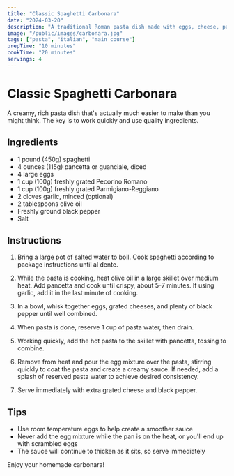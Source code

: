 ```yaml
---
title: "Classic Spaghetti Carbonara"
date: "2024-03-20"
description: "A traditional Roman pasta dish made with eggs, cheese, pancetta, and black pepper"
image: "/public/images/carbonara.jpg"
tags: ["pasta", "italian", "main course"]
prepTime: "10 minutes"
cookTime: "20 minutes"
servings: 4
---
```


# Classic Spaghetti Carbonara

A creamy, rich pasta dish that's actually much easier to make than you might think. The key is to work quickly and use quality ingredients.

## Ingredients

- 1 pound (450g) spaghetti
- 4 ounces (115g) pancetta or guanciale, diced
- 4 large eggs
- 1 cup (100g) freshly grated Pecorino Romano
- 1 cup (100g) freshly grated Parmigiano-Reggiano
- 2 cloves garlic, minced (optional)
- 2 tablespoons olive oil
- Freshly ground black pepper
- Salt

## Instructions

1. Bring a large pot of salted water to boil. Cook spaghetti according to package instructions until al dente.

2. While the pasta is cooking, heat olive oil in a large skillet over medium heat. Add pancetta and cook until crispy, about 5-7 minutes. If using garlic, add it in the last minute of cooking.

3. In a bowl, whisk together eggs, grated cheeses, and plenty of black pepper until well combined.

4. When pasta is done, reserve 1 cup of pasta water, then drain.

5. Working quickly, add the hot pasta to the skillet with pancetta, tossing to combine.

6. Remove from heat and pour the egg mixture over the pasta, stirring quickly to coat the pasta and create a creamy sauce. If needed, add a splash of reserved pasta water to achieve desired consistency.

7. Serve immediately with extra grated cheese and black pepper.

## Tips

- Use room temperature eggs to help create a smoother sauce
- Never add the egg mixture while the pan is on the heat, or you'll end up with scrambled eggs
- The sauce will continue to thicken as it sits, so serve immediately

Enjoy your homemade carbonara! 